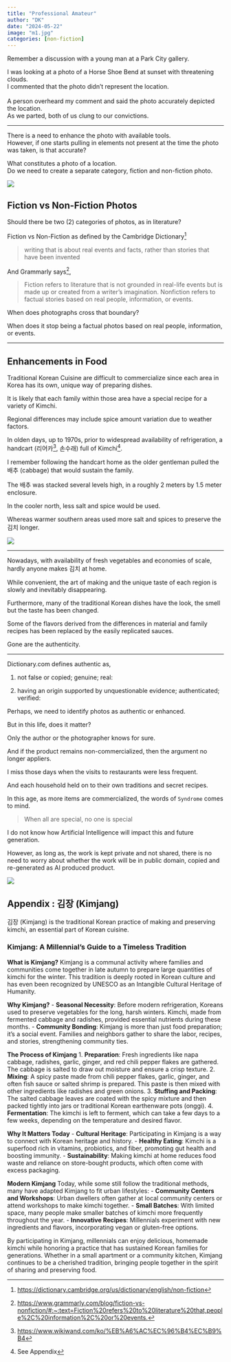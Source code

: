 ```yaml
---
title: "Professional Amateur"
author: "DK"
date: "2024-05-22"
image: "m1.jpg"
categories: [non-fiction]
---
```


Remember a discussion with a young man at a Park City gallery.

I was looking at a photo of a Horse Shoe Bend at sunset with threatening clouds.\
I commented that the photo didn't represent the location.\
\
A person overheard my comment and said the photo accurately depicted the location.\
As we parted, both of us clung to our convictions.

---

There is a need to enhance the photo with available tools.\
However, if one starts pulling in elements not present at the time the photo was taken, is that accurate?

What constitutes a photo of a location.\
Do we need to create a separate category, fiction and non-fiction photo.

![](m2.JPG)

## Fiction vs Non-Fiction Photos

Should there be two (2) categories of photos, as in literature?

Fiction vs Non-Fiction as defined by the Cambridge Dictionary^[<https://dictionary.cambridge.org/us/dictionary/english/non-fiction>]

> writing that is about real events and facts, rather than stories that have been invented

And Grammarly says^[<https://www.grammarly.com/blog/fiction-vs-nonfiction/#:~:text=Fiction%20refers%20to%20literature%20that,people%2C%20information%2C%20or%20events.>],

> Fiction refers to literature that is not grounded in real-life events but is made up or created from a writer's imagination. Nonfiction refers to factual stories based on real people, information, or events.

When does photographs cross that boundary?

When does it stop being a factual photos based on real people, information, or events.

------------------------------------------------------------------------

## Enhancements in Food

Traditional Korean Cuisine are difficult to commercialize since each area in Korea has its own, unique way of preparing dishes.

It is likely that each family within those area have a special recipe for a variety of Kimchi.

Regional differences may include spice amount variation due to weather factors.

In olden days, up to 1970s, prior to widespread availability of refrigeration, a handcart (리어카^[<https://www.wikiwand.com/ko/%EB%A6%AC%EC%96%B4%EC%B9%B4>], 손수래) full of Kimchi^[See Appendix].

I remember following the handcart home as the older gentleman pulled the 배추 (cabbage) that would sustain the family.

The 배추 was stacked several levels high, in a roughly 2 meters by 1.5 meter enclosure.

In the cooler north, less salt and spice would be used.

Whereas warmer southern areas used more salt and spices to preserve the 김치 longer.

![](m3.JPG)

---

Nowadays, with availability of fresh vegetables and economies of scale, hardly anyone makes 김치 at home.

While convenient, the art of making and the unique taste of each region is slowly and inevitably disappearing.

Furthermore, many of the traditional Korean dishes have the look, the smell but the taste has been changed.

Some of the flavors derived from the differences in material and family recipes has been replaced by the easily replicated sauces.

Gone are the authenticity.

---

Dictionary.com defines authentic as,

1.  not false or copied; genuine; real:

2.  having an origin supported by unquestionable evidence; authenticated; verified:

Perhaps, we need to identify photos as authentic or enhanced.

But in this life, does it matter?

Only the author or the photographer knows for sure.

And if the product remains non-commercialized, then the argument no longer appliers.

I miss those days when the visits to restaurants were less frequent.

And each household held on to their own traditions and secret recipes.

In this age, as more items are commercialized, the words of `Syndrome` comes to mind.

> When all are special, no one is special

I do not know how Artificial Intelligence will impact this and future generation.

However, as long as, the work is kept private and not shared, there is no need to worry about whether the work will be in public domain, copied and re-generated as AI produced product.

![](m1.jpg)

## Appendix : 김장 (Kimjang)

김장 (Kimjang) is the traditional Korean practice of making and preserving kimchi, an essential part of Korean cuisine.

### Kimjang: A Millennial's Guide to a Timeless Tradition

**What is Kimjang?** Kimjang is a communal activity where families and communities come together in late autumn to prepare large quantities of kimchi for the winter. This tradition is deeply rooted in Korean culture and has even been recognized by UNESCO as an Intangible Cultural Heritage of Humanity.

**Why Kimjang?** - **Seasonal Necessity**: Before modern refrigeration, Koreans used to preserve vegetables for the long, harsh winters. Kimchi, made from fermented cabbage and radishes, provided essential nutrients during these months. - **Community Bonding**: Kimjang is more than just food preparation; it’s a social event. Families and neighbors gather to share the labor, recipes, and stories, strengthening community ties.

**The Process of Kimjang** 1. **Preparation**: Fresh ingredients like napa cabbage, radishes, garlic, ginger, and red chili pepper flakes are gathered. The cabbage is salted to draw out moisture and ensure a crisp texture. 2. **Mixing**: A spicy paste made from chili pepper flakes, garlic, ginger, and often fish sauce or salted shrimp is prepared. This paste is then mixed with other ingredients like radishes and green onions. 3. **Stuffing and Packing**: The salted cabbage leaves are coated with the spicy mixture and then packed tightly into jars or traditional Korean earthenware pots (onggi). 4. **Fermentation**: The kimchi is left to ferment, which can take a few days to a few weeks, depending on the temperature and desired flavor.

**Why It Matters Today** - **Cultural Heritage**: Participating in Kimjang is a way to connect with Korean heritage and history. - **Healthy Eating**: Kimchi is a superfood rich in vitamins, probiotics, and fiber, promoting gut health and boosting immunity. - **Sustainability**: Making kimchi at home reduces food waste and reliance on store-bought products, which often come with excess packaging.

**Modern Kimjang** Today, while some still follow the traditional methods, many have adapted Kimjang to fit urban lifestyles: - **Community Centers and Workshops**: Urban dwellers often gather at local community centers or attend workshops to make kimchi together. - **Small Batches**: With limited space, many people make smaller batches of kimchi more frequently throughout the year. - **Innovative Recipes**: Millennials experiment with new ingredients and flavors, incorporating vegan or gluten-free options.

By participating in Kimjang, millennials can enjoy delicious, homemade kimchi while honoring a practice that has sustained Korean families for generations. Whether in a small apartment or a community kitchen, Kimjang continues to be a cherished tradition, bringing people together in the spirit of sharing and preserving food.
